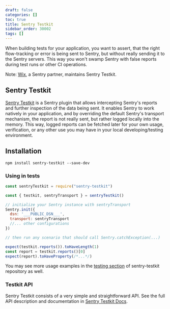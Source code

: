 ```yaml
---
draft: false
categories: []
toc: true
title: Sentry Testkit
sidebar_order: 30002
tags: []
---
```

When building tests for your application, you want to assert, that the right flow-tracking or error is being sent to Sentry, but without really sending it to the Sentry servers. This way you won't swamp Sentry with false reports during test runs or other CI operations.

Note: [Wix](https://wix.github.io/sentry-testkit/), a Sentry partner, maintains Sentry Testkit.

## Sentry Testkit

[Sentry Testkit](https://wix.github.io/sentry-testkit/) is a Sentry plugin that allows intercepting Sentry's reports and further inspection of the data being sent. It enables Sentry to work natively in your application, and by overriding the default Sentry's transport mechanism, the report is not really sent, but rather logged locally into the memory. This way, logged reports can be fetched later for your own usage, verification, or any other use you may have in your local developing/testing environment.

## Installation

```
npm install sentry-testkit --save-dev
```

### Using in tests

```javascript
const sentryTestkit = require("sentry-testkit")

const { testkit, sentryTransport } = sentryTestkit()

// initialize your Sentry instance with sentryTransport
Sentry.init({
  dsn: '___PUBLIC_DSN___',
  transport: sentryTransport
  //... other configurations
})

// then run any scenario that should call Sentry.catchException(...)

expect(testkit.reports()).toHaveLength(1)
const report = testkit.reports()[0]
expect(report).toHaveProperty(/*...*/)
```

You may see more usage examples in the [testing section](https://github.com/wix/sentry-testkit/tree/master/test) of sentry-testkit repository as well.

### Testkit API

Sentry Testkit consists of a very simple and straightforward API.
See the full API description and documentation in [Sentry Testkit Docs](https://wix.github.io/sentry-testkit/).
